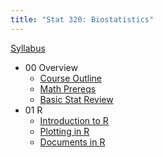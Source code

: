 ```yaml
---
title: "Stat 320: Biostatistics"
---
```


[Syllabus](syllabus.qmd)

- 00 Overview
  - [Course Outline](./00_course_outline/00_course_outline.qmd)
  - [Math Prereqs](./00_course_outline/00_math_prereqs.qmd)
  - [Basic Stat Review](./00_course_outline/00_review.qmd)
- 01 R
  - [Introduction to R](./01_r/01_r_intro.qmd)
  - [Plotting in R](./01_r/01_ggplot.qmd)
  - [Documents in R](./01_r/01_quarto.qmd)
